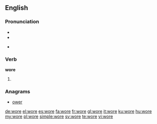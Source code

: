 {{also|WORE}}
==English==

===Pronunciation===
* {{IPA|/ˈwoɻ/}}
* {{audio|en-us-wore.ogg|Audio (US)}}
* {{homophones|war}} {{qualifier|some dialects}}

===Verb===
'''wore'''

# {{simple past of|wear}}

===Anagrams===
* [[ower#English|ower]]

[[de:wore]]
[[el:wore]]
[[es:wore]]
[[fa:wore]]
[[fr:wore]]
[[gl:wore]]
[[it:wore]]
[[ku:wore]]
[[hu:wore]]
[[my:wore]]
[[pl:wore]]
[[simple:wore]]
[[sv:wore]]
[[te:wore]]
[[vi:wore]]